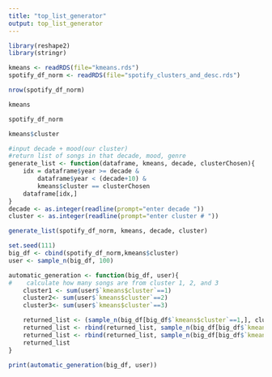 ```yaml
---
title: "top_list_generator"
output: top_list_generator
---
```

```r
library(reshape2)
library(stringr)
```

```r
kmeans <- readRDS(file="kmeans.rds")
spotify_df_norm <- readRDS(file="spotify_clusters_and_desc.rds")
```
```r
nrow(spotify_df_norm)
```


```r
kmeans
```

```r
spotify_df_norm
```
```r
kmeans$cluster
```

```r
#input decade + mood(our cluster)
#return list of songs in that decade, mood, genre
generate_list <- function(dataframe, kmeans, decade, clusterChosen){
    idx = dataframe$year >= decade &
        dataframe$year < (decade+10) & 
        kmeans$cluster == clusterChosen
    dataframe[idx,]
}
decade <- as.integer(readline(prompt="enter decade "))
cluster <- as.integer(readline(prompt="enter cluster # "))

generate_list(spotify_df_norm, kmeans, decade, cluster)


```


```r
set.seed(111)
big_df <- cbind(spotify_df_norm,kmeans$cluster)
user <- sample_n(big_df, 100)
```
```r

automatic_generation <- function(big_df, user){
#    calculate how many songs are from cluster 1, 2, and 3
    cluster1 <- sum(user$`kmeans$cluster`==1)
    cluster2<- sum(user$`kmeans$cluster`==2)
    cluster3<- sum(user$`kmeans$cluster`==3)

    returned_list <- (sample_n(big_df[big_df$`kmeans$cluster`==1,], cluster1))
    returned_list <- rbind(returned_list, sample_n(big_df[big_df$`kmeans$cluster`==2,], cluster2))
    returned_list <- rbind(returned_list, sample_n(big_df[big_df$`kmeans$cluster`==3,], cluster3))
    returned_list
}

print(automatic_generation(big_df, user))
```

